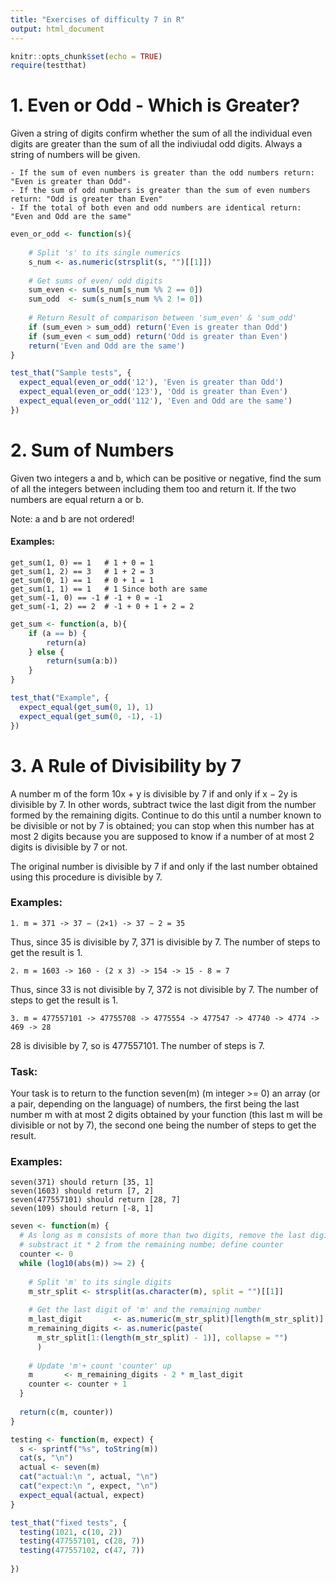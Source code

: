 ```yaml
---
title: "Exercises of difficulty 7 in R"
output: html_document
---
```


```r
knitr::opts_chunk$set(echo = TRUE)
require(testthat)
```

# 1. Even or Odd - Which is Greater?

Given a string of digits confirm whether the sum of all the individual even digits are greater than the sum of all the indiviudal odd digits. Always a string of numbers will be given.

    - If the sum of even numbers is greater than the odd numbers return: "Even is greater than Odd"- 
    - If the sum of odd numbers is greater than the sum of even numbers return: "Odd is greater than Even"
    - If the total of both even and odd numbers are identical return: "Even and Odd are the same"

```r
even_or_odd <- function(s){
    
    # Split 's' to its single numerics
    s_num <- as.numeric(strsplit(s, "")[[1]])
    
    # Get sums of even/ odd digits
    sum_even <- sum(s_num[s_num %% 2 == 0])
    sum_odd  <- sum(s_num[s_num %% 2 != 0])
    
    # Return Result of comparison between 'sum_even' & 'sum_odd'
    if (sum_even > sum_odd) return('Even is greater than Odd')
    if (sum_even < sum_odd) return('Odd is greater than Even')
    return('Even and Odd are the same')
}
```

```r
test_that("Sample tests", {
  expect_equal(even_or_odd('12'), 'Even is greater than Odd')
  expect_equal(even_or_odd('123'), 'Odd is greater than Even')
  expect_equal(even_or_odd('112'), 'Even and Odd are the same')
})
```

# 2. Sum of Numbers

Given two integers a and b, which can be positive or negative, find the sum of all the integers between including them too and return it. If the two numbers are equal return a or b.

Note: a and b are not ordered!

#### Examples:

    get_sum(1, 0) == 1   # 1 + 0 = 1
    get_sum(1, 2) == 3   # 1 + 2 = 3
    get_sum(0, 1) == 1   # 0 + 1 = 1
    get_sum(1, 1) == 1   # 1 Since both are same
    get_sum(-1, 0) == -1 # -1 + 0 = -1
    get_sum(-1, 2) == 2  # -1 + 0 + 1 + 2 = 2
    
    
```r
get_sum <- function(a, b){
    if (a == b) {
        return(a)
    } else {
        return(sum(a:b))
    }
}
```
    
```r
test_that("Example", {
  expect_equal(get_sum(0, 1), 1)
  expect_equal(get_sum(0, -1), -1)
})
```
  

# 3. A Rule of Divisibility by 7

A number m of the form 10x + y is divisible by 7 if and only if x − 2y is divisible by 7. In other words, subtract twice the last digit from the number formed by the remaining digits. Continue to do this until a number known to be divisible or not by 7 is obtained; you can stop when this number has at most 2 digits because you are supposed to know if a number of at most 2 digits is divisible by 7 or not.

The original number is divisible by 7 if and only if the last number obtained using this procedure is divisible by 7.

### Examples:

    1. m = 371 -> 37 − (2×1) -> 37 − 2 = 35
Thus, since 35 is divisible by 7, 371 is divisible by 7. The number of steps to get the result is 1.


    2. m = 1603 -> 160 - (2 x 3) -> 154 -> 15 - 8 = 7
Thus, since 33 is not divisible by 7, 372 is not divisible by 7. The number of steps to get the result is 1.

    3. m = 477557101 -> 47755708 -> 4775554 -> 477547 -> 47740 -> 4774 -> 469 -> 28
28 is divisible by 7, so is 477557101. The number of steps is 7.

### Task:

Your task is to return to the function seven(m) (m integer >= 0) an array (or a pair, depending on the language) of numbers, the first being the last number m with at most 2 digits obtained by your function (this last m will be divisible or not by 7), the second one being the number of steps to get the result.

### Examples:

    seven(371) should return [35, 1]
    seven(1603) should return [7, 2]
    seven(477557101) should return [28, 7]
    seven(109) should return [-8, 1]
    
    
```r
seven <- function(m) {
  # As long as m consists of more than two digits, remove the last digit and
  # substract it * 2 from the remaining numbe; define counter
  counter <- 0
  while (log10(abs(m)) >= 2) {
    
    # Split 'm' to its single digits
    m_str_split <- strsplit(as.character(m), split = "")[[1]]
    
    # Get the last digit of 'm' and the remaining number
    m_last_digit       <- as.numeric(m_str_split)[length(m_str_split)]
    m_remaining_digits <- as.numeric(paste(
      m_str_split[1:(length(m_str_split) - 1)], collapse = "")
      )
    
    # Update 'm'+ count 'counter' up
    m       <- m_remaining_digits - 2 * m_last_digit
    counter <- counter + 1
  }
  
  return(c(m, counter))
}
```

```r
testing <- function(m, expect) {
  s <- sprintf("%s", toString(m))
  cat(s, "\n")
  actual <- seven(m)
  cat("actual:\n ", actual, "\n")
  cat("expect:\n ", expect, "\n")
  expect_equal(actual, expect)
}

test_that("fixed tests", {
  testing(1021, c(10, 2))
  testing(477557101, c(28, 7))
  testing(477557102, c(47, 7))
  
})

```
